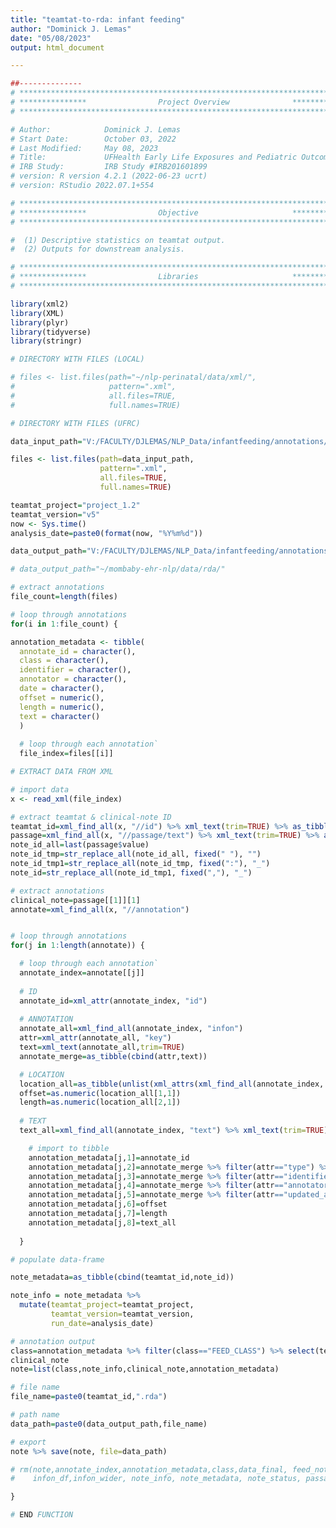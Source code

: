 ```yaml
---
title: "teamtat-to-rda: infant feeding"
author: "Dominick J. Lemas"
date: "05/08/2023"
output: html_document

---
```


```r
##-------------- 
# **************************************************************************** #
# ***************                Project Overview              *************** #
# **************************************************************************** #

# Author:            Dominick J. Lemas 
# Start Date:        October 03, 2022 
# Last Modified:     May 08, 2023 
# Title:             UFHealth Early Life Exposures and Pediatric Outcomes  
# IRB Study:         IRB Study #IRB201601899
# version: R version 4.2.1 (2022-06-23 ucrt) 
# version: RStudio 2022.07.1+554 

# **************************************************************************** #
# ***************                Objective                     *************** #
# **************************************************************************** #

#  (1) Descriptive statistics on teamtat output. 
#  (2) Outputs for downstream analysis. 

```

```r

# **************************************************************************** #
# ***************                Libraries                     *************** #
# **************************************************************************** #

library(xml2)
library(XML) 
library(plyr)
library(tidyverse)
library(stringr)

```

```r

# DIRECTORY WITH FILES (LOCAL)

# files <- list.files(path="~/nlp-perinatal/data/xml/", 
#                     pattern=".xml", 
#                     all.files=TRUE,
#                     full.names=TRUE)

# DIRECTORY WITH FILES (UFRC)

data_input_path="V:/FACULTY/DJLEMAS/NLP_Data/infantfeeding/annotations/project1.2/v5/xml/"

files <- list.files(path=data_input_path,
                    pattern=".xml",
                    all.files=TRUE,
                    full.names=TRUE)

teamtat_project="project_1.2"
teamtat_version="v5"
now <- Sys.time()
analysis_date=paste0(format(now, "%Y%m%d"))

data_output_path="V:/FACULTY/DJLEMAS/NLP_Data/infantfeeding/annotations/project1.2/v5/rda/"

# data_output_path="~/mombaby-ehr-nlp/data/rda/"

```

```r

# extract annotations
file_count=length(files)

# loop through annotations
for(i in 1:file_count) {

annotation_metadata <- tibble(
  annotate_id = character(),
  class = character(),
  identifier = character(),
  annotator = character(),
  date = character(),
  offset = numeric(),
  length = numeric(),
  text = character()
  )
  
  # loop through each annotation`
  file_index=files[[i]]

# EXTRACT DATA FROM XML

# import data
x <- read_xml(file_index)

# extract teamtat & clinical-note ID
teamtat_id=xml_find_all(x, "//id") %>% xml_text(trim=TRUE) %>% as_tibble() %>% pull()
passage=xml_find_all(x, "//passage/text") %>% xml_text(trim=TRUE) %>% as_tibble()
note_id_all=last(passage$value)
note_id_tmp=str_replace_all(note_id_all, fixed(" "), "") 
note_id_tmp1=str_replace_all(note_id_tmp, fixed(":"), "_")
note_id=str_replace_all(note_id_tmp1, fixed(","), "_")

# extract annotations
clinical_note=passage[[1]][1]
annotate=xml_find_all(x, "//annotation") 


# loop through annotations
for(j in 1:length(annotate)) {

  # loop through each annotation`
  annotate_index=annotate[[j]]
  
  # ID
  annotate_id=xml_attr(annotate_index, "id")
  
  # ANNOTATION
  annotate_all=xml_find_all(annotate_index, "infon")
  attr=xml_attr(annotate_all, "key")
  text=xml_text(annotate_all,trim=TRUE)
  annotate_merge=as_tibble(cbind(attr,text))

  # LOCATION
  location_all=as_tibble(unlist(xml_attrs(xml_find_all(annotate_index, "location"))))
  offset=as.numeric(location_all[1,1])
  length=as.numeric(location_all[2,1])
  
  # TEXT
  text_all=xml_find_all(annotate_index, "text") %>% xml_text(trim=TRUE)

    # import to tibble
    annotation_metadata[j,1]=annotate_id
    annotation_metadata[j,2]=annotate_merge %>% filter(attr=="type") %>% select(text)
    annotation_metadata[j,3]=annotate_merge %>% filter(attr=="identifier") %>% select(text)
    annotation_metadata[j,4]=annotate_merge %>% filter(attr=="annotator") %>% select(text)
    annotation_metadata[j,5]=annotate_merge %>% filter(attr=="updated_at") %>% select(text)
    annotation_metadata[j,6]=offset 
    annotation_metadata[j,7]=length
    annotation_metadata[j,8]=text_all
   
  }

# populate data-frame

note_metadata=as_tibble(cbind(teamtat_id,note_id))

note_info = note_metadata %>%
  mutate(teamtat_project=teamtat_project,
         teamtat_version=teamtat_version,
         run_date=analysis_date)

# annotation output
class=annotation_metadata %>% filter(class=="FEED_CLASS") %>% select(text) %>% pull() 
clinical_note
note=list(class,note_info,clinical_note,annotation_metadata)

# file name
file_name=paste0(teamtat_id,".rda")

# path name
data_path=paste0(data_output_path,file_name)

# export
note %>% save(note, file=data_path)

# rm(note,annotate_index,annotation_metadata,class,data_final, feed_notes,
#    infon_df,infon_wider, note_info, note_metadata, note_status, passage, x, xml, xml_df)

}

# END FUNCTION
                              
```

